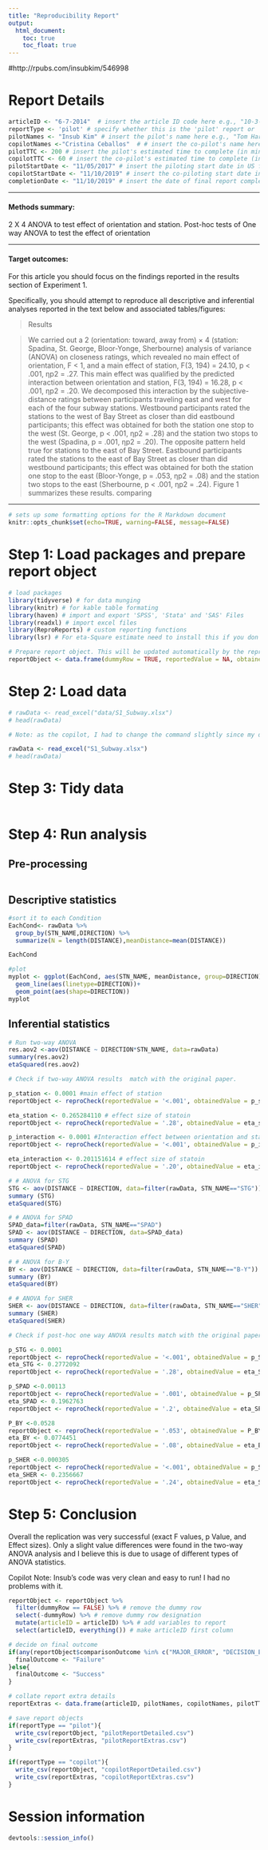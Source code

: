 ```yaml
---
title: "Reproducibility Report"
output:
  html_document:
    toc: true
    toc_float: true
---
```


#http://rpubs.com/insubkim/546998

# Report Details


```r
articleID <- "6-7-2014"  # insert the article ID code here e.g., "10-3-2015"
reportType <- 'pilot' # specify whether this is the 'pilot' report or 'copilot' report
pilotNames <- "Insub Kim" # insert the pilot's name here e.g., "Tom Hardwicke".
copilotNames <-"Cristina Ceballos"  # # insert the co-pilot's name here e.g., "Michael Frank".
pilotTTC <- 200 # insert the pilot's estimated time to complete (in minutes, it is fine to approximate) e.g., 120
copilotTTC <- 60 # insert the co-pilot's estimated time to complete (in minutes, it is fine to approximate) e.g., 120
pilotStartDate <- "11/05/2017" # insert the piloting start date in US format e.g., as.Date("01/25/18", format = "%m/%d/%y")
copilotStartDate <- "11/10/2019" # insert the co-piloting start date in US format e.g., as.Date("01/25/18", format = "%m/%d/%y")
completionDate <- "11/10/2019" # insert the date of final report completion in US format e.g., as.Date("01/25/18", format = "%m/%d/%y")
```

------

#### Methods summary: 

2 X 4 ANOVA to test effect of orientation and station.
Post-hoc tests of One way ANOVA to test the effect of orientation

------

#### Target outcomes: 

For this article you should focus on the findings reported in the results section of Experiment 1.

Specifically, you should attempt to reproduce all descriptive and inferential analyses reported in the text below and associated tables/figures:

> Results

> We carried out a 2 (orientation: toward, away from) × 4 (station: Spadina, St. George, Bloor-Yonge, Sherbourne) analysis of variance (ANOVA) on closeness ratings, which revealed no main effect of orientation, F < 1, and a main effect of station, F(3, 194) = 24.10, p < .001, ηp2 = .27. This main effect was qualified by the predicted interaction between orientation and station, F(3, 194) = 16.28, p < .001, ηp2 = .20. We decomposed this interaction by the subjective-distance ratings between participants traveling east and west for each of the four subway stations. Westbound participants rated the stations to the west of Bay Street as closer than did eastbound participants; this effect was obtained for both the station one stop to the west (St. George, p < .001, ηp2 = .28) and the station two stops to the west (Spadina, p = .001, ηp2 = .20). The opposite pattern held true for stations to the east of Bay Street. Eastbound participants rated the stations to the east of Bay Street as closer than did westbound participants; this effect was obtained for both the station one stop to the east (Bloor-Yonge, p = .053, ηp2 = .08) and the station two stops to the east (Sherbourne, p < .001, ηp2 = .24). Figure 1 summarizes these results. comparing

------


```r
# sets up some formatting options for the R Markdown document
knitr::opts_chunk$set(echo=TRUE, warning=FALSE, message=FALSE)
```

# Step 1: Load packages and prepare report object


```r
# load packages
library(tidyverse) # for data munging
library(knitr) # for kable table formating
library(haven) # import and export 'SPSS', 'Stata' and 'SAS' Files
library(readxl) # import excel files
library(ReproReports) # custom reporting functions
library(lsr) # For eta-Square estimate need to install this if you don't have this

```


```r
# Prepare report object. This will be updated automatically by the reproCheck function each time values are compared
reportObject <- data.frame(dummyRow = TRUE, reportedValue = NA, obtainedValue = NA, valueType = NA, percentageError = NA, comparisonOutcome = NA, eyeballCheck = NA)
```



# Step 2: Load data

```r
# rawData <- read_excel("data/S1_Subway.xlsx")
# head(rawData)

# Note: as the copilot, I had to change the command slightly since my data was saved in a different place. I commented out Insub's original commands. Mine are below.

rawData <- read_excel("S1_Subway.xlsx")
# head(rawData)
```



# Step 3: Tidy data

```r

```


# Step 4: Run analysis

## Pre-processing

```r


```

## Descriptive statistics

```r
#sort it to each Condition
EachCond<- rawData %>%
  group_by(STN_NAME,DIRECTION) %>%
  summarize(N = length(DISTANCE),meanDistance=mean(DISTANCE))  

EachCond
```




```r
#plot 
myplot <- ggplot(EachCond, aes(STN_NAME, meanDistance, group=DIRECTION)) +
  geom_line(aes(linetype=DIRECTION))+
  geom_point(aes(shape=DIRECTION))
myplot
```

## Inferential statistics

```r
# Run two-way ANOVA 
res.aov2 <-aov(DISTANCE ~ DIRECTION*STN_NAME, data=rawData) 
summary(res.aov2)
etaSquared(res.aov2)


```

```r
# Check if two-way ANOVA results  match with the original paper.

p_station <- 0.0001 #main effect of station
reportObject <- reproCheck(reportedValue = '<.001', obtainedValue = p_station, valueType = 'p',eyeballCheck = TRUE)

eta_station <- 0.265284110 # effect size of statoin
reportObject <- reproCheck(reportedValue = '.28', obtainedValue = eta_station, valueType = 'other')

p_interaction <- 0.0001 #Interaction effect between orientation and station
reportObject <- reproCheck(reportedValue = '<.001', obtainedValue = p_interaction, valueType = 'p',eyeballCheck = TRUE)

eta_interaction <- 0.201151614 # effect size of statoin
reportObject <- reproCheck(reportedValue = '.20', obtainedValue = eta_interaction, valueType = 'other')

```


```r

# # ANOVA for STG
STG <- aov(DISTANCE ~ DIRECTION, data=filter(rawData, STN_NAME=="STG"))
summary (STG)
etaSquared(STG)

# # ANOVA for SPAD
SPAD_data=filter(rawData, STN_NAME=="SPAD")
SPAD <- aov(DISTANCE ~ DIRECTION, data=SPAD_data)
summary (SPAD)
etaSquared(SPAD)

# # ANOVA for B-Y
BY <- aov(DISTANCE ~ DIRECTION, data=filter(rawData, STN_NAME=="B-Y"))
summary (BY)
etaSquared(BY)

# # ANOVA for SHER
SHER <- aov(DISTANCE ~ DIRECTION, data=filter(rawData, STN_NAME=="SHER"))
summary (SHER)
etaSquared(SHER)

```
```r

# Check if post-hoc one way ANOVA results match with the original paper.

p_STG <- 0.0001 
reportObject <- reproCheck(reportedValue = '<.001', obtainedValue = p_STG, valueType = 'p',eyeballCheck = TRUE)
eta_STG <- 0.2772092
reportObject <- reproCheck(reportedValue = '.28', obtainedValue = eta_STG, valueType = 'other')

p_SPAD <-0.00113
reportObject <- reproCheck(reportedValue = '.001', obtainedValue = p_SPAD, valueType = 'p')
eta_SPAD <- 0.1962763
reportObject <- reproCheck(reportedValue = '.2', obtainedValue = eta_SPAD, valueType = 'other')

P_BY <-0.0528
reportObject <- reproCheck(reportedValue = '.053', obtainedValue = P_BY, valueType = 'p')
eta_BY <- 0.0774451
reportObject <- reproCheck(reportedValue = '.08', obtainedValue = eta_BY, valueType = 'other')

p_SHER <-0.000305
reportObject <- reproCheck(reportedValue = '<.001', obtainedValue = p_SHER, valueType = 'p',eyeballCheck = TRUE)
eta_SHER <- 0.2356667
reportObject <- reproCheck(reportedValue = '.24', obtainedValue = eta_SHER, valueType = 'other')

```

# Step 5: Conclusion

Overall the replication was very successful (exact F values, p Value, and Effect sizes). Only a slight value differences were found in the two-way ANOVA analysis and I believe this is due to usage of different types of ANOVA statistics. 

Copilot Note: Insub's code was very clean and easy to run! I had no problems with it. 


```r
reportObject <- reportObject %>%
  filter(dummyRow == FALSE) %>% # remove the dummy row
  select(-dummyRow) %>% # remove dummy row designation
  mutate(articleID = articleID) %>% # add variables to report 
  select(articleID, everything()) # make articleID first column

# decide on final outcome
if(any(reportObject$comparisonOutcome %in% c("MAJOR_ERROR", "DECISION_ERROR"))){
  finalOutcome <- "Failure"
}else{
  finalOutcome <- "Success"
}

# collate report extra details
reportExtras <- data.frame(articleID, pilotNames, copilotNames, pilotTTC, copilotTTC, pilotStartDate, copilotStartDate, completionDate, finalOutcome)

# save report objects
if(reportType == "pilot"){
  write_csv(reportObject, "pilotReportDetailed.csv")
  write_csv(reportExtras, "pilotReportExtras.csv")
}

if(reportType == "copilot"){
  write_csv(reportObject, "copilotReportDetailed.csv")
  write_csv(reportExtras, "copilotReportExtras.csv")
}
```

# Session information


```r
devtools::session_info()
```
